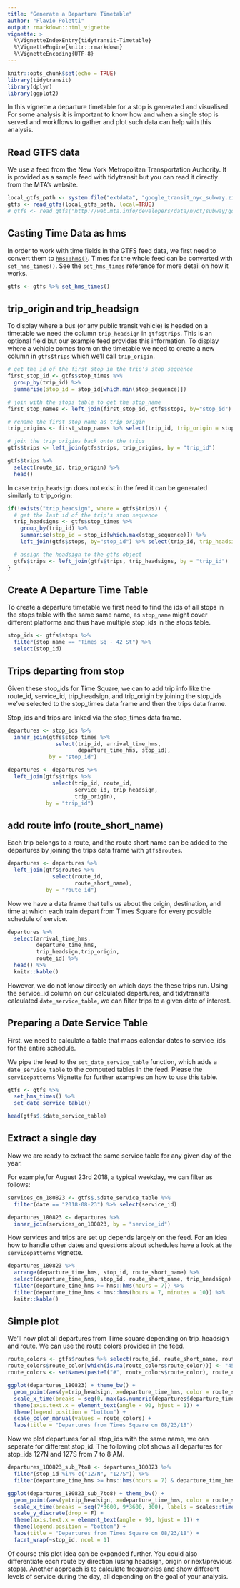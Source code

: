 ```yaml
---
title: "Generate a Departure Timetable"
author: "Flavio Poletti"
output: rmarkdown::html_vignette
vignette: >
  %\VignetteIndexEntry{tidytransit-Timetable}
  %\VignetteEngine{knitr::rmarkdown}
  %\VignetteEncoding{UTF-8}
---
```


```r
knitr::opts_chunk$set(echo = TRUE)
library(tidytransit)
library(dplyr)
library(ggplot2)
```

In this vignette a departure timetable for a stop is generated and visualised. For some 
analysis it is important to know how and when a single stop is served and workflows to
gather and plot such data can help with this analysis.

## Read GTFS data

We use a feed from the New York Metropolitan Transportation Authority. It is provided as a 
sample feed with tidytransit but you can read it directly from the MTA's website. 

```r
local_gtfs_path <- system.file("extdata", "google_transit_nyc_subway.zip", package = "tidytransit")
gtfs <- read_gtfs(local_gtfs_path, local=TRUE)
# gtfs <- read_gtfs("http://web.mta.info/developers/data/nyct/subway/google_transit.zip")
```

## Casting Time Data as hms

In order to work with time fields in the GTFS feed data, we first need to convert them to [`hms::hms()`](https://cran.r-project.org/web/packages/hms/index.html). Times for the whole feed can be converted with `set_hms_times()`. See the `set_hms_times` reference for more detail on how it works. 

```r
gtfs <- gtfs %>% set_hms_times()
```

## trip_origin and trip_headsign

To display where a bus (or any public transit vehicle) is headed on a timetable we need the 
column `trip_headsign` in `gtfs$trips`. This is an optional field but our example feed 
provides this information. To display where a vehicle comes from on the timetable we need to 
create a new column in `gtfs$trips` which we'll call `trip_origin`.

```r
# get the id of the first stop in the trip's stop sequence
first_stop_id <- gtfs$stop_times %>% 
  group_by(trip_id) %>% 
  summarise(stop_id = stop_id[which.min(stop_sequence)])

# join with the stops table to get the stop_name
first_stop_names <- left_join(first_stop_id, gtfs$stops, by="stop_id")

# rename the first stop_name as trip_origin
trip_origins <- first_stop_names %>% select(trip_id, trip_origin = stop_name)

# join the trip origins back onto the trips
gtfs$trips <- left_join(gtfs$trips, trip_origins, by = "trip_id")
```

```r
gtfs$trips %>%
  select(route_id, trip_origin) %>%
  head()
```

In case `trip_headsign` does not exist in the feed it can be generated similarly to 
trip_origin:

```r
if(!exists("trip_headsign", where = gtfs$trips)) {
  # get the last id of the trip's stop sequence
  trip_headsigns <- gtfs$stop_times %>% 
    group_by(trip_id) %>% 
    summarise(stop_id = stop_id[which.max(stop_sequence)]) %>% 
    left_join(gtfs$stops, by="stop_id") %>% select(trip_id, trip_headsign.computed = stop_name)

  # assign the headsign to the gtfs object 
  gtfs$trips <- left_join(gtfs$trips, trip_headsigns, by = "trip_id")
}
```

## Create A Departure Time Table

To create a departure timetable we first need to find the ids of all stops in the stops table with the same 
same name, as `stop_name` might cover different platforms and thus have multiple stop_ids in the stops table. 

```r
stop_ids <- gtfs$stops %>% 
  filter(stop_name == "Times Sq - 42 St") %>% 
  select(stop_id)
```

## Trips departing from stop 

Given these stop_ids for Time Square, we can to add trip info like the route_id, service_id, trip_headsign, and trip_origin by joining the stop_ids we've selected to the stop_times data frame and then the trips data frame. 

Stop_ids and trips are linked via the stop_times data frame.  

```r
departures <- stop_ids %>% 
  inner_join(gtfs$stop_times %>% 
               select(trip_id, arrival_time_hms, 
                      departure_time_hms, stop_id), 
             by = "stop_id")

departures <- departures %>% 
  left_join(gtfs$trips %>% 
              select(trip_id, route_id, 
                     service_id, trip_headsign, 
                     trip_origin), 
            by = "trip_id") 
```

## add route info (route_short_name)

Each trip belongs to a route, and the route short name can be added to the departures by joining the trips data frame with `gtfs$routes`.

```r
departures <- departures %>% 
  left_join(gtfs$routes %>% 
              select(route_id, 
                     route_short_name), 
            by = "route_id")
```

Now we have a data frame that tells us about the origin, destination, and time at which each train depart from Times Square for every possible schedule of service. 

```r
departures %>% 
  select(arrival_time_hms,
         departure_time_hms,
         trip_headsign,trip_origin,
         route_id) %>%
  head() %>%
  knitr::kable()
```

However, we do not know directly on which days the these trips run. Using the service_id column on our calculated departures, and tidytransit's calculated `date_service_table`, we can filter trips to a given date of interest. 

## Preparing a Date Service Table

First, we need to calculate a table that maps calendar dates to service_ids for the entire schedule.  

We pipe the feed to the `set_date_service_table` function, which adds a `date_service_table` to the computed tables in the feed. Please the `servicepatterns` Vignette for further examples on how to use this table. 

```r
gtfs <- gtfs %>% 
  set_hms_times() %>% 
  set_date_service_table()
```

```r
head(gtfs$.$date_service_table)
```

## Extract a single day 

Now we are ready to extract the same service table for any given day of the year. 

For example,for August 23rd 2018, a typical weekday, we can filter as follows: 

```r
services_on_180823 <- gtfs$.$date_service_table %>% 
  filter(date == "2018-08-23") %>% select(service_id)

departures_180823 <- departures %>% 
  inner_join(services_on_180823, by = "service_id")
```

How services and trips are set up depends largely on the feed. For an idea how to handle other dates and questions about schedules have a look at the `servicepatterns` vignette. 

```r
departures_180823 %>%
  arrange(departure_time_hms, stop_id, route_short_name) %>% 
  select(departure_time_hms, stop_id, route_short_name, trip_headsign) %>% 
  filter(departure_time_hms >= hms::hms(hours = 7)) %>% 
  filter(departure_time_hms < hms::hms(hours = 7, minutes = 10)) %>% 
  knitr::kable()
```

## Simple plot

We'll now plot all departures from Time square depending on trip_headsign and route. We can
use the route colors provided in the feed.

```r
route_colors <- gtfs$routes %>% select(route_id, route_short_name, route_color)
route_colors$route_color[which(is.na(route_colors$route_color))] <- "454545"
route_colors <- setNames(paste0("#", route_colors$route_color), route_colors$route_short_name)

ggplot(departures_180823) + theme_bw() +
  geom_point(aes(y=trip_headsign, x=departure_time_hms, color = route_short_name), size = 0.2) +
  scale_x_time(breaks = seq(0, max(as.numeric(departures$departure_time_hms)), 3600), labels = scales::time_format("%H:%M")) +
  theme(axis.text.x = element_text(angle = 90, hjust = 1)) +
  theme(legend.position = "bottom") +
  scale_color_manual(values = route_colors) +
  labs(title = "Departures from Times Square on 08/23/18")
```

Now we plot departures for all stop_ids with the same name, we can separate for different
stop_id. The following plot shows all departures for stop_ids 127N and 127S from 7 to 8 AM.

```r
departures_180823_sub_7to8 <- departures_180823 %>% 
  filter(stop_id %in% c("127N", "127S")) %>% 
  filter(departure_time_hms >= hms::hms(hours = 7) & departure_time_hms <= hms::hms(hour = 8))

ggplot(departures_180823_sub_7to8) + theme_bw() +
  geom_point(aes(y=trip_headsign, x=departure_time_hms, color = route_short_name), size = 1) +
  scale_x_time(breaks = seq(7*3600, 9*3600, 300), labels = scales::time_format("%H:%M")) +
  scale_y_discrete(drop = F) +
  theme(axis.text.x = element_text(angle = 90, hjust = 1)) +
  theme(legend.position = "bottom") +
  labs(title = "Departures from Times Square on 08/23/18") +
  facet_wrap(~stop_id, ncol = 1)
```

Of course this plot idea can be expanded further. You could also differentiate each route by
direction (using headsign, origin or next/previous stops). Another approach is to calculate 
frequencies and show different levels of service during the day, all depending on the goal 
of your analysis. 
